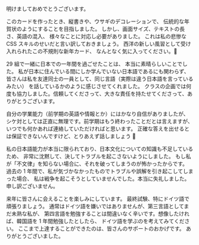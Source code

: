 明けましておめでとうございます。

このカードを作ったとき、縦書きや、ウサギのデコレーションで、
伝統的な年賀状のようにすることを目指しました。
しかし、画面サイズ、テキストの長さ、英語の混入、
様々なことに対応し必要がありました。
これは私の悲惨な CSS スキルのせいだと言い訳しておきましょう。
西洋の新しい風習として受け入れられたこの不規則な新年カード、
なんとなく気に入ってください。🤭

29 組で一緒に日本での一年間を過ごせたことは、
本当に素晴らしいことでした。
私が日本に住んでいる間にしか学んでいない日本語であるにも関わらず、
皆さんは私を友達同士の一員として、同じ言語（実際は違う日本語を言っているみたい）
を話しているかのように感じさせてくれました。
クラスの企画では何度も協力しました。信頼してくださって、大きな責任を持たせてくださって、ありがとうございます。

自分の学業能力（前学期の英語や情報とか）にはかなり自信がありましたが、
シケ対としては正直に無理です。前学期はもう終わったことだとは言えますが、
いつでも何かあれば連絡していただければと思います。
正確な答えを出せるとは保証できないんですけど、とりあえず話しましょう 🫡

私の日本語能力が本当に限られており、日本文化についての知識も不足しているため、
非常に沈黙して、決してトラブルを起こさないようにしました。
もし私が「不文律」を知らない場合に、それを破ってしまうのが怖かったからです。
過去の 1 年間で、私が気づかなかったものでトラブルや誤解を引き起こしてしまった場合、
私は戦争を起こそうとしていませんでした。本当に失礼しました。申し訳ございません。

来年に皆さんに会えることを楽しみにしています。
最終試験、特にドイツ語で頑張りましょう。
通常はドイツ語を嫌いではありませんが、第三言語としてまだ未熟な私が、
第四言語を勉強することは間違いなく辛いです。想像したければ、韓国語を 1 年間勉強したとしたら、
ドイツ語を学ぶのを考えてみてください。
ここまで上達することができたのは、皆さんのサポートのおかげです。
ありがとうございました。
